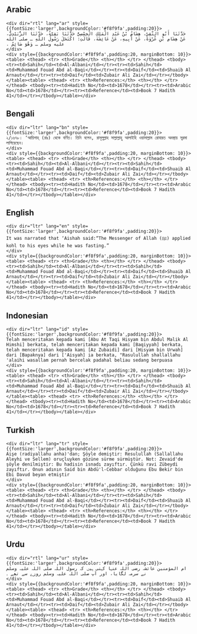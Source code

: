 ## Arabic


    <div dir="rtl" lang="ar" style={{fontSize:'larger',backgroundColor:'#f8f9fa',padding:20}}>
    حَدَّثَنَا أَبُو التَّقِيِّ، هِشَامُ بْنُ عَبْدِ الْمَلِكِ الْحِمْصِيُّ حَدَّثَنَا بَقِيَّةُ، حَدَّثَنَا الزُّبَيْدِيُّ، عَنْ هِشَامِ بْنِ عُرْوَةَ، عَنْ أَبِيهِ، عَنْ عَائِشَةَ، قَالَتِ: اكْتَحَلَ رَسُولُ اللَّهِ ـ صلى الله عليه وسلم ـ وَهُوَ صَائِمٌ ‏.‏
    </div>
    <div style={{backgroundColor:'#f8f9fa',padding:20, marginBottom: 10}}><table> <thead> <tr> <th>Grade</th> <th></th> </tr> </thead> <tbody> <tr><td>Sahih</td><td>Al-Albani</td></tr><tr><td>Sahih</td><td>Muhammad Fouad Abd al-Baqi</td></tr><tr><td>Daif</td><td>Shuaib Al Arnaut</td></tr><tr><td>Daif</td><td>Zubair Ali Zai</td></tr></tbody></table><table> <thead> <tr> <th>References:</th> <th></th> </tr> </thead> <tbody><tr><td>Hadith No</td><td>1678</td></tr><tr><td>Arabic No</td><td>1678</td></tr><tr><td>Reference</td><td>Book 7 Hadith 41</td></tr></tbody></table></div>

## Bengali


    <div dir="ltr" lang="bn" style={{fontSize:'larger',backgroundColor:'#f8f9fa',padding:20}}>
    ২/১৬৭৮। ‘আয়িশাহ্ (রাঃ) থেকে বর্ণিত। তিনি বলেন, রাসূলুল্লাহ সাল্লাল্লাহু আলাইহি ওয়াসাল্লাম রোযারত অবস্থায় সুরমা লাগিয়েছেন।
    </div>
    <div style={{backgroundColor:'#f8f9fa',padding:20, marginBottom: 10}}><table> <thead> <tr> <th>Grade</th> <th></th> </tr> </thead> <tbody> <tr><td>Sahih</td><td>Al-Albani</td></tr><tr><td>Sahih</td><td>Muhammad Fouad Abd al-Baqi</td></tr><tr><td>Daif</td><td>Shuaib Al Arnaut</td></tr><tr><td>Daif</td><td>Zubair Ali Zai</td></tr></tbody></table><table> <thead> <tr> <th>References:</th> <th></th> </tr> </thead> <tbody><tr><td>Hadith No</td><td>1678</td></tr><tr><td>Arabic No</td><td>1678</td></tr><tr><td>Reference</td><td>Book 7 Hadith 41</td></tr></tbody></table></div>

## English


    <div dir="ltr" lang="en" style={{fontSize:'larger',backgroundColor:'#f8f9fa',padding:20}}>
    It was narrated that ‘Aishah said:“The Messenger of Allah (ﷺ) applied kohl to his eyes while he was fasting.”
    </div>
    <div style={{backgroundColor:'#f8f9fa',padding:20, marginBottom: 10}}><table> <thead> <tr> <th>Grade</th> <th></th> </tr> </thead> <tbody> <tr><td>Sahih</td><td>Al-Albani</td></tr><tr><td>Sahih</td><td>Muhammad Fouad Abd al-Baqi</td></tr><tr><td>Daif</td><td>Shuaib Al Arnaut</td></tr><tr><td>Daif</td><td>Zubair Ali Zai</td></tr></tbody></table><table> <thead> <tr> <th>References:</th> <th></th> </tr> </thead> <tbody><tr><td>Hadith No</td><td>1678</td></tr><tr><td>Arabic No</td><td>1678</td></tr><tr><td>Reference</td><td>Book 7 Hadith 41</td></tr></tbody></table></div>

## Indonesian


    <div dir="ltr" lang="id" style={{fontSize:'larger',backgroundColor:'#f8f9fa',padding:20}}>
    Telah menceritakan kepada kami [Abu At Taqi Hisyam bin Abdul Malik Al Himshi] berkata, telah menceritakan kepada kami [Baqiyyah] berkata, telah menceritakan kepada kami [Az Zubaidi] dari [Hisyam bin Urwah] dari [Bapaknya] dari ['Aisyah] ia berkata, "Rasulullah shallallahu 'alaihi wasallam pernah bercelak padahal beliau sedang berpuasa
    </div>
    <div style={{backgroundColor:'#f8f9fa',padding:20, marginBottom: 10}}><table> <thead> <tr> <th>Grade</th> <th></th> </tr> </thead> <tbody> <tr><td>Sahih</td><td>Al-Albani</td></tr><tr><td>Sahih</td><td>Muhammad Fouad Abd al-Baqi</td></tr><tr><td>Daif</td><td>Shuaib Al Arnaut</td></tr><tr><td>Daif</td><td>Zubair Ali Zai</td></tr></tbody></table><table> <thead> <tr> <th>References:</th> <th></th> </tr> </thead> <tbody><tr><td>Hadith No</td><td>1678</td></tr><tr><td>Arabic No</td><td>1678</td></tr><tr><td>Reference</td><td>Book 7 Hadith 41</td></tr></tbody></table></div>

## Turkish


    <div dir="ltr" lang="tr" style={{fontSize:'larger',backgroundColor:'#f8f9fa',padding:20}}>
    Aişe (radiyallahu anha)'dan; Şöyle demiştir: Resulullah (Sallallahu Aleyhi ve Sellem) oruçluyken gözüne sürme sürmüştür. Not: Zevaid'de şöyle denilmiştir: Bu hadisin isnadı zayıftır. Çünkü ravi Zübeydi zayıftır. Onun adının Said bin Abdü'l-Cebbar olduğunu Ebu Bekir bin Ebi Davud beyan etmiştir
    </div>
    <div style={{backgroundColor:'#f8f9fa',padding:20, marginBottom: 10}}><table> <thead> <tr> <th>Grade</th> <th></th> </tr> </thead> <tbody> <tr><td>Sahih</td><td>Al-Albani</td></tr><tr><td>Sahih</td><td>Muhammad Fouad Abd al-Baqi</td></tr><tr><td>Daif</td><td>Shuaib Al Arnaut</td></tr><tr><td>Daif</td><td>Zubair Ali Zai</td></tr></tbody></table><table> <thead> <tr> <th>References:</th> <th></th> </tr> </thead> <tbody><tr><td>Hadith No</td><td>1678</td></tr><tr><td>Arabic No</td><td>1678</td></tr><tr><td>Reference</td><td>Book 7 Hadith 41</td></tr></tbody></table></div>

## Urdu


    <div dir="rtl" lang="ur" style={{fontSize:'larger',backgroundColor:'#f8f9fa',padding:20}}>
    ام المؤمنین عائشہ رضی اللہ عنہا کہتی ہیں کہ رسول اللہ صلی اللہ علیہ وسلم نے سرمہ لگایا، اور آپ صلی اللہ علیہ وسلم روزے سے تھے ۔
    </div>
    <div style={{backgroundColor:'#f8f9fa',padding:20, marginBottom: 10}}><table> <thead> <tr> <th>Grade</th> <th></th> </tr> </thead> <tbody> <tr><td>Sahih</td><td>Al-Albani</td></tr><tr><td>Sahih</td><td>Muhammad Fouad Abd al-Baqi</td></tr><tr><td>Daif</td><td>Shuaib Al Arnaut</td></tr><tr><td>Daif</td><td>Zubair Ali Zai</td></tr></tbody></table><table> <thead> <tr> <th>References:</th> <th></th> </tr> </thead> <tbody><tr><td>Hadith No</td><td>1678</td></tr><tr><td>Arabic No</td><td>1678</td></tr><tr><td>Reference</td><td>Book 7 Hadith 41</td></tr></tbody></table></div>